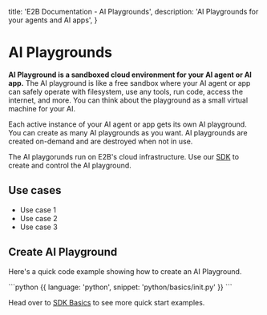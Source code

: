   title: 'E2B Documentation - AI Playgrounds',
  description: 'AI Playgrounds for your agents and AI apps',
}

# AI Playgrounds

**AI Playground is a sandboxed cloud environment for your AI agent or AI app.**
The AI playground is like a free sandbox where your AI agent or app can safely operate with filesystem, use any tools, run code, access the internet, and more.
You can think about the playground as a small virtual machine for your AI.

Each active instance of your AI agent or app gets its own AI playground. You can create as many AI playgrounds as you want. AI playgrounds are created on-demand and are destroyed when not in use.

The AI playgorunds run on E2B's cloud infrastructure. Use our [SDK](/getting-started/installation) to create and control the AI playground.

## Use cases
- Use case 1
- Use case 2
- Use case 3

## Create AI Playground

Here's a quick code example showing how to create an AI Playground.

<CodeGroup>
```python {{ language: 'python', snippet: 'python/basics/init.py' }}
```
</CodeGroup>

Head over to [SDK Basics](/getting-started/basics) to see more quick start examples.
